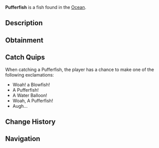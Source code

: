 {{FishInfobox
|image          = Pufferfish.png
|rarity         = Rare
|sea            = First Sea
|location       = [[Ocean]]
|sublocation    = Coral Reef
|sources        = Fish Barrel, Fishing Rod, Volcanic Geode
|radar_location = 
|xp             = 100
|weather        = 
|time           = 
|season         = Summer
|bait           = Seaweed
|base_weight    = 2
|base_value     = 230
|weight_range   = 1.5
|base_chance    = 12
|base_resil     = 65
}}
'''Pufferfish''' is a {{Rarity|Rare}} fish found in the [[Ocean]].

== Description ==
{{Description|Pufferfish are clumsy swimmers that can fill their elastic stomachs with huge amounts of water & air to blow themselves up to several times their normal size. They do this to evade and scare of predators. On top of their bloating abilities, they also are one of the most poisonous fish in the sea... Also they are the only bony fish which can close their eyes!|Bestiary Entry}}

== Obtainment ==
{{Description|Found in reefs and deepwaters.|Bestiary Hint}}
{{Fish Availability|
Lucky Event/Blarney McBreeze
Lucky Event/O'Mango Goldgrin
Lucky Event/Plumrick O'Luck
Lucky Event/Rowdy McCharm
Lucky Event/Sunny O'Coin
Northern Summit/Surrounding Ocean
Ocean
Ocean/Harvesters Spike
Roslit Bay/Coral Reef
Roslit Bay/Surrounding Ocean
|top_rods      = 
Leviathan's Fang Rod\90420.7\86584.21;
Krampus's Rod\87893.4\84915.65;
Magma Rod\84793.12\81920.41;
Trident Rod\83528.14\81755.58;
Free Spirit Rod\81424.7\79696.77;
Flimsy Rod\60107.59\116471.91;
Plastic Rod\77476.48\74849.75;
Buddy Bond Rod\57553.96\56995.61;
Training Rod\58849.36\211899.89;
No-Life Rod\78445.85\74072.4;
Ethereal Prism Rod\77936.16\70584.21;
Seraphic Rod\77128.97\70599.53;
Rod Of The Forgotten Fang\72642.36\69604.67;
Challenger's Rod\71660.66\69815.1;
Rod Of The Exalted One\71463.59\67671.03;
Rod Of The Depths\69316.56\66642.96;
Blazebringer Rod\67088.7\65665;
Zeus Rod\66704.34\65288.8;
Depthseeker Rod\65954.43\65217.29;
Verdant Shear Rod\65904.62\64736.99;
Avalanche Rod\62107.84\61479.63;
Volcanic Rod\60145.49\58869.14;
Steady Rod\27945.22\26791.25
|recommended   = Trident Rod
}}

== Catch Quips ==
When catching a Pufferfish, the player has a chance to make one of the following exclamations:
* Woah! a Blowfish!
* A Pufferfish!
* A Water Balloon!
* Woah, A Pufferfish!
* Augh...

== Change History ==
{{Change History|{{subst:Current Version}}}}

== Navigation ==
{{Fish Navbox|Ocean}}